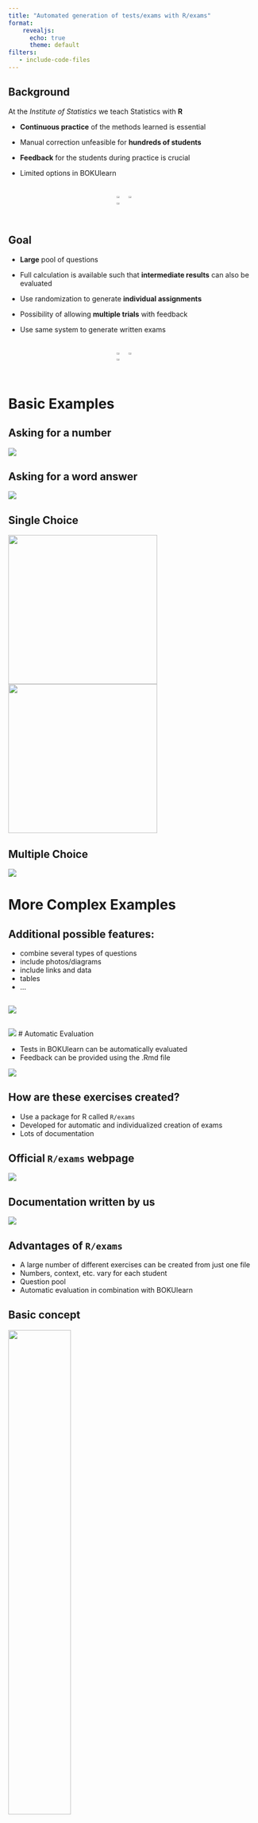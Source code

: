 ```yaml
---
title: "Automated generation of tests/exams with R/exams"
format: 
    revealjs: 
      echo: true
      theme: default
filters:
   - include-code-files
---
```


## Background

At the *Institute of Statistics* we teach Statistics with **R**

- **Continuous practice** of the methods learned is essential

- Manual correction unfeasible for **hundreds of students**

- **Feedback** for the students during practice is crucial

- Limited options in BOKUlearn


<div style="display: flex; justify-content: space-around;">
  <img src="images/devices.png" width="30%">
  <img src="images/exam.jpg" width="30%">
  <img src="images/exercise.jpg" width="30%">
</div>




## Goal

- **Large** pool of questions

- Full calculation is available such that **intermediate results** can also be evaluated

- Use randomization to generate **individual assignments** 

- Possibility of allowing **multiple trials** with feedback

- Use same system to generate written exams

<div style="display: flex; justify-content: space-around;">
  <img src="images/devices.png" width="30%">
  <img src="images/exam.jpg" width="30%">
  <img src="images/exercise.jpg" width="30%">
</div>



# Basic Examples 

## Asking for a number 

![](images/num_moodle.png)  

## Asking for a word answer 

![](images/string_moodle.png) 

## Single Choice 

![](images/schoice_moodle1.png){height=300}
![](images/schoice_moodle2.png){height=300}

## Multiple Choice 

![](images/mchoice_moodle.png) 

# More Complex Examples

## Additional possible features: 

- combine several types of questions 
- include photos/diagrams 
- include links and data 
- tables 
- ... 

## 

![](images/first_steps_euro.png)

## 

![](images/adv1_moodle1.png)
# Automatic Evaluation 

- Tests in BOKUlearn can be automatically evaluated 
- Feedback can be provided using the .Rmd file 

![](images/feedback_num.png)

## How are these exercises created? 

- Use a package for R called `R/exams`
- Developed for automatic and individualized creation of exams 
- Lots of documentation

## Official `R/exams` webpage

![](images/rexams_web.png)

## Documentation written by us 

![](images/docu_web.png)

## Advantages of `R/exams`

- A large number of different exercises can be created from just one file 
- Numbers, context, etc. vary for each student 
- Question pool 
- Automatic evaluation in combination with BOKUlearn 

## Basic concept 

![](images/oneforall.svg){fig-align="center" width=50%} 

## Basic concept 

![](images/graph_rexams.png) 



# How does it work? 

- One R markdown file per question
  - Consists of "fixed" building blocks 
  - Content is defined by the user 
- The `exams2moodle()` function allows conversion from an .Rmd file to XML 
- XML files are imported into BOKUlearn 


# Building blocks

1. Data Generation
  - Data examples: csv file, sample data from distribution

2. Collect all relevant solutions
  - For example: computed based on the data, fixed solution
  
3. Formulate Questions



# `exams2moodle()`

## Important arguments and basic conversion 

- `file`: exercise file paths
- `n`: number of variants per exam 

```r
library(exams) 

setwd("path/to/Rmd/files") #change working directory 

exams2moodle(file = "name_of_file.Rmd", n = 200) #ouput: xml 
```

## How are they used in Moodle? 

![](images/questionbank.png)

---

![](images/import.png)

--- 

![](images/importformat.png)

--- 

![](images/importfile.png)

## Resources 

- [BOKU Exams Documentation](https://boku-stat.github.io/BOKU-Exams-Documentation/) 
- [Official `r/exams` documentation](https://www.r-exams.org)


# Deep dive 

## Data Generation 

```r
library(exams) #exams package needs to be loaded for all functions to be available 

#atomic number of H
n_H <- 1

# Define the molar masses of hydrogen (H) and oxygen (O)
m_h <- 1.008 # molar mass of hydrogen in g/mol
m_o <- 16.00 # molar mass of oxygen in g/mol

# Calculate the molar mass of the water molecule (H2O)
m_h2o <- 2 * m_h + m_o
```

## Answer/Solution 

```r
# Create lists for necessary information
answers <- list()
solutions <- list()
types <- list()
explanations <- list()
tolerances <- list()

# Define Question 1: atomic number of hydrogen
answers[[1]] <- ""  # No answer options needed for numeric questions
solutions[[1]] <- n_H
types[[1]] <- "num" #numeric
explanations[[1]] <- "The atomic number of hydrogen is $1$ because it has one proton in its nucleus."
tolerances[[1]] <- 0  # No tolerance

# Define Question 2: molar mass of water
answers[[2]] <- "" # no answer options needed for numeric questions. 
solutions[[2]] <- m_h2o
types[[2]] <- "num" 
explanations[[2]] <- "The molar mass of H2O is calculated by adding the molar masses of two hydrogen atoms and one oxygen atom."
tolerances[[2]] <- 0.5 # Allow for small rounding errors
```

## The Question Section 

```.markdown
``` 

## The Solution Section 

```.markdown
```

## Meta-information 

- Additional information necessary for conversion

```.markdown
``` 


